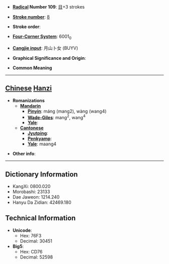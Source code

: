 * '''[[Wiktionary:Chinese radical index| Radical]] Number 109''': [[Wiktionary:Chinese radical index 目|目]]+3 strokes

* '''[[Wiktionary:Chinese total strokes index|Stroke number]]''': [[Wiktionary:Chinese total strokes index 8|8]]

* '''Stroke order''': 

* '''[[Wiktionary:Chinese four corner index|Four-Corner System]]''': 6001<sub>0</sub>

* '''[[Wiktionary:Chinese Cangjie index|Cangjie input]]''': 月山卜女 (BUYV)

* '''Graphical Significance and Origin''': 

* '''Common Meaning'''

----

== [[Chinese]] [[Hanzi]] ==

* '''Romanizations'''
** '''[[Mandarin]]'''
*** '''[[Pinyin]]''': máng (mang2), wàng (wang4)
*** '''[[Wade-Giles]]''': mang<sup>2</sup>, wang<sup>4</sup>
*** '''[[Yale]]''': 
** '''[[Cantonese]]'''
*** '''[[Jyutping]]''':
*** '''[[Penkyamp]]''': 
*** '''[[Yale]]''': maang4

* '''Other info''': 

----

== Dictionary Information ==

* KangXi: 0800.020
* Morobashi: 23133
* Dae Jaweon: 1214.240
* Hanyu Da Zidian: 42469.180

== Technical Information ==

* '''Unicode''':
** Hex: 76F3
** Decimal: 30451
* '''Big5''':
** Hex: CD76
** Decimal: 52598